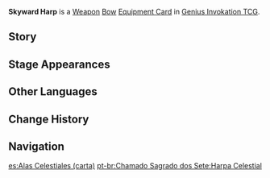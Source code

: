 {{About|the [[Genius Invokation TCG]] Equipment Card|the [[Bow]]|Skyward Harp}}
{{Genius Invokation TCG Infobox
|title     = Skyward Harp
|id        = 311203
|image     = Skyward Harp Equipment Card.png
|type      = Equipment Card
|group     = Weapon;Bow
|effect    = '''The character deals +1 DMG.'''<br />'''Once per Round:''' This character's Normal Attack deal +1 additional DMG.
|matching  = 3
|source1   = {{Sold By}}
}}
'''Skyward Harp''' is a [[Weapon Card|Weapon]] [[Bow Card|Bow]] [[Equipment Card]] in [[Genius Invokation TCG]].

==Story==
{{Description|The sound of this sky-piercing lyre firing is music to the Anemo Archon's ears.|title=Echoing Ballad: Skyward Harp}}

==Stage Appearances==
{{Genius Invokation TCG Stage Appearances}}

==Other Languages==
{{Transclude|Skyward Harp|Other Languages}}

==Change History==
{{Change History|3.3}}

==Navigation==
{{Genius Invokation TCG Navbox|Equipment Card}}

[[es:Alas Celestiales (carta)]]
[[pt-br:Chamado Sagrado dos Sete:Harpa Celestial]]